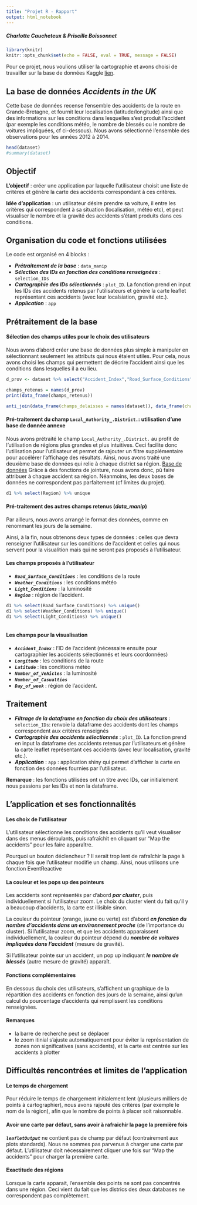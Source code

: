 ```yaml
---
title: "Projet R - Rapport"
output: html_notebook
---
```

##### Charlotte Caucheteux & Priscille Boissonnet
```r
library(knitr)
knitr::opts_chunk$set(echo = FALSE, eval = TRUE, message = FALSE)
```

Pour ce projet, nous voulions utiliser la cartographie et avons choisi de travailler sur la base de données Kaggle [lien](https://www.kaggle.com/daveianhickey/2000-16-traffic-flow-england-scotland-wales/data).


## La base de données _Accidents in the UK_

Cette base de données recense l'ensemble des accidents de la route en Grande-Bretagne, et fournit leur localisation (latitude/longitude) ainsi que des informations sur les conditions dans lesquelles s'est produit l'accident (par exemple les conditions météo, le nombre de blessés ou le nombre de voitures impliquées, cf ci-dessous).
Nous avons sélectionné l'ensemble des observations pour les années 2012 à 2014.
 
```r
head(dataset)
#summary(dataset)
```


## Objectif 

**L'objectif** : créer une application par laquelle l'utilisateur choisit une liste de critères et génère la carte des accidents correspondant à ces critères. 

**Idée d'application** : un utilisateur désire prendre sa voiture, il entre les critères qui correspondent à sa situation (localisation, météo etc), et peut visualiser le nombre et la gravité des accidents s'étant produits dans ces conditions. 

## Organisation du code et fonctions utilisées  

Le code est organisé en 4 blocks :

* _**Prétraitement de la base**_ : `data_manip`
* _**Sélection des IDs en fonction des conditions renseignées**_ :  `selection_IDs`
* _**Cartographie des IDs sélectionnés**_ : `plot_ID`.  La fonction prend en input les IDs des accidents retenus par l'utilisateurs et génère la carte leaflet représentant ces accidents (avec leur localsiation, gravité etc.).
* _**Application**_ : `app`


## Prétraitement de la base
#### Sélection des champs utiles pour le choix des utilisateurs 

Nous avons d'abord créer une base de données plus simple à manipuler en sélectionnant seulement les attributs qui nous étaient utiles.
Pour cela, nous avons choisi les champs qui permettent de décrire l'accident ainsi que les conditions dans lesquelles il a eu lieu.

```r
d_prov <- dataset %>% select("Accident_Index","Road_Surface_Conditions","Weather_Conditions","Light_Conditions","Day_of_Week","Local_Authority_.District.","Number_of_Vehicles","Number_of_Casualties","Longitude","Latitude")

champs_retenus = names(d_prov)
print(data_frame(champs_retenus))
```

```r
anti_join(data_frame(champs_delaisses = names(dataset)), data_frame(champs_delaisses = names(d1)), by = "champs_delaisses")
```

#### Pré-traitement du champ `Local_Authority_.District.`: utilisation d'une base de donnée annexe 

Nous avons prétraité le champ `Local_Authority_.District.` au profit de l'utilisation de régions plus grandes et plus intuitives. Ceci facilite donc l'utilisation pour l'utilisateur et permet de rajouter un filtre supplémentaire pour accélérer l'affichage des résultats.
Ainsi, nous avons traité une deuxième base de données qui relie à chaque district sa région. 
[Base de données](http://geoportal.statistics.gov.uk/datasets/46d0cf00f75e4e4d8f5703c1cee283da_0)
Grâce à des fonctions de jointure, nous avons donc, pû faire attribuer à chaque accident sa région.
Néanmoins, les deux bases de données ne correspondent pas parfaitement (cf limites du projet).


```r
d1 %>% select(Region) %>% unique
```


#### Pré-traitement des autres champs retenus (_data_manip_)

Par ailleurs, nous avons arrangé le format des données, comme en renommant les jours de la semaine.

Ainsi, à la fin, nous obtenons deux types de données : celles que devra renseigner l'utilisateur sur les conditions de l'accident et celles qui nous servent pour la visualition mais qui ne seront pas proposés à l'utilisateur.

#### Les champs proposés à l'utilisateur
	
* _**`Road_Surface_Conditions`**_	: les conditions de la route		
* _**`Weather_Conditions`**_	: 	les conditions météo 
* _**`Light_Conditions`**_	: la luminosité 
* _**`Region`**_	: région de l'accident. 



```r
d1 %>% select(Road_Surface_Conditions) %>% unique()
d1 %>% select(Weather_Conditions) %>% unique()
d1 %>% select(Light_Conditions) %>% unique()



```


#### Les champs pour la visualisation 

* _**`Accident_Index`**_	: l'ID de l'accident (nécessaire ensuite pour cartographier les accidents sélectionnés et leurs coordonnées)			
* _**`Longitude`**_	: les conditions de la route		
* _**`Latitude`**_	: 	les conditions météo 
* _**`Number_of_Vehicles`**_	: la luminosité 
* _**`Number_of_Casualties`**_				
* _**`Day_of_week`**_	: région de l'accident. 



## Traitement 

* _**Filtrage de la dataframe en fonction du choix des utilisateurs**_ :  `selection_IDs`: renvoie la dataframe des accidents dont les champs correspondent aux critères renseignés
* _**Cartographie des accidents sélectionnés**_ : `plot_ID`.  La fonction prend en input la dataframe des accidents retenus par l'utilisateurs et génère la carte leaflet représentant ces accidents (avec leur localisation, gravité etc.).
* _**Application**_ : `app` : application shiny qui permet d'afficher la carte en fonction des données fournies par l'utilisateur.

**Remarque** : les fonctions utilisées ont un titre avec IDs, car initialement nous passions par les IDs et non la dataframe.

## L’application et ses fonctionnalités 

#### Les choix de l'utilisateur

L'utilisateur sélectionne les conditions des accidents qu'il veut visualiser dans des menus déroulants, puis rafraîchit en cliquant sur "Map the accidents" pour les faire apparaître. 

Pourquoi un bouton déclencheur ? Il serait trop lent de rafraîchir la page à chaque fois que l'utilisateur modifie un champ. Ainsi, nous utilisons une fonction EventReactive

#### La couleur et les pops up des pointeurs 

Les accidents sont représentés par d'abord _**par cluster**_, puis individuellement si l'utilisateur zoom. 
Le choix du cluster vient du fait qu'il y a beaucoup d'accidents, la carte est illisible sinon.

La couleur du pointeur (orange, jaune ou verte) est d'abord _**en fonction du nombre d’accidents dans un environnement proche**_ (de l'importance du cluster). Si l'utilisateur zoom, et que les accidents apparaissent individuellement, la couleur du pointeur dépend du _**nombre de voitures impliquées dans l'accident**_ (mesure de gravité). 

Si l'utilisateur pointe sur un accident, un pop up indiquant _**le nombre de blessés**_ (autre mesure de gravité) apparaît. 

#### Fonctions complémentaires

En dessous du choix des utilisateurs, s'affichent un graphique de la répartition des accidents en fonction des jours de la semaine, ainsi qu'un calcul du pourcentage d'accidents qui remplissent les conditions renseignées.

#### Remarques 
* la barre de recherche peut se déplacer  
* le zoom itinial s'ajuste automatiquement pour éviter la représentation de zones non significatives (sans accidents), et la carte est centrée sur les accidents à plotter

## Difficultés rencontrées et limites de l'application 
#### Le temps de chargement 

Pour réduire le temps de chargement initialement lent (plusieurs milliers de points à cartographier), nous avons rajouté des critères (par exemple le nom de la région), afin que le nombre de points à placer soit raisonnable.   

#### Avoir une carte par défaut, sans avoir à rafraichir la page la première fois 

_**`leafletOutput`**_ ne contient pas de champ par défaut (contrairement aux plots standards). Nous ne sommes pas parvenus à charger une carte par défaut. L'utilisateur doit nécessairement cliquer une fois sur "Map the accidents" pour charger la première carte. 

#### Exactitude des régions

Lorsque la carte apparait, l'ensemble des points ne sont pas concentrés dans une région. Ceci vient du fait que les districs des deux databases ne correspondent pas complètement.



